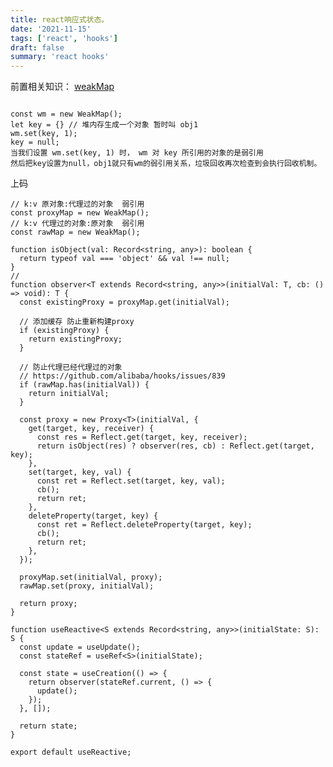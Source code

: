```yaml
---
title: react响应式状态。
date: '2021-11-15'
tags: ['react', 'hooks']
draft: false
summary: 'react hooks'
---
```


前置相关知识：
[weakMap](https://developer.mozilla.org/zh-CN/docs/Web/JavaScript/Reference/Global_Objects/WeakMap 'weakMap')

```

const wm = new WeakMap();
let key = {} // 堆内存生成一个对象 暂时叫 obj1
wm.set(key, 1);
key = null;
当我们设置 wm.set(key, 1) 时， wm 对 key 所引用的对象的是弱引用
然后把key设置为null，obj1就只有wm的弱引用关系，垃圾回收再次检查到会执行回收机制。

```

上码

```
// k:v 原对象:代理过的对象  弱引用
const proxyMap = new WeakMap();
// k:v 代理过的对象:原对象  弱引用
const rawMap = new WeakMap();

function isObject(val: Record<string, any>): boolean {
  return typeof val === 'object' && val !== null;
}
//
function observer<T extends Record<string, any>>(initialVal: T, cb: () => void): T {
  const existingProxy = proxyMap.get(initialVal);

  // 添加缓存 防止重新构建proxy
  if (existingProxy) {
    return existingProxy;
  }

  // 防止代理已经代理过的对象
  // https://github.com/alibaba/hooks/issues/839
  if (rawMap.has(initialVal)) {
    return initialVal;
  }

  const proxy = new Proxy<T>(initialVal, {
    get(target, key, receiver) {
      const res = Reflect.get(target, key, receiver);
      return isObject(res) ? observer(res, cb) : Reflect.get(target, key);
    },
    set(target, key, val) {
      const ret = Reflect.set(target, key, val);
      cb();
      return ret;
    },
    deleteProperty(target, key) {
      const ret = Reflect.deleteProperty(target, key);
      cb();
      return ret;
    },
  });

  proxyMap.set(initialVal, proxy);
  rawMap.set(proxy, initialVal);

  return proxy;
}

function useReactive<S extends Record<string, any>>(initialState: S): S {
  const update = useUpdate();
  const stateRef = useRef<S>(initialState);

  const state = useCreation(() => {
    return observer(stateRef.current, () => {
      update();
    });
  }, []);

  return state;
}

export default useReactive;
```

